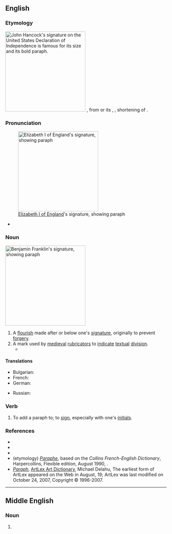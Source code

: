 ==English==
{{wikipedia}}

===Etymology===
[[Image:JohnHancockSignature.jpg|thumb|right|250px|[[w:John Hancock|John Hancock]]'s signature on the [[w:United States Declaration of Independence|United States Declaration of Independence]] is famous for its size and its bold paraph.]]
{{inh+|en|enm|paraf}}, from {{der|en|ML.|paraffus}} or its {{glossary|etymon}} {{der|en|frm|paraphe}}, {{m|frm|paraffe}}, shortening of {{m|frm|paragraphe}}. 

===Pronunciation===
[[Image:Autograph of Elizabeth I of England.svg|right|thumb|250px|[[w:Elizabeth I of England|Elizabeth I of England]]'s signature, showing paraph]]
* {{a|UK}} {{IPA|en|/ˈpaɹəf/}}

===Noun===
[[Image:Autograph of Benjamin Franklin (from Nordisk familjebok).png|right|thumb|250px|[[w:Benjamin Franklin|Benjamin Franklin]]'s signature, showing paraph]]
{{en-noun}}

# A [[flourish]] made after or below one's [[signature]], originally to prevent [[forgery]].
# A mark used by [[medieval]] [[rubricator]]s to [[indicate]] [[textual]] [[division]].
#* {{quote-web|en|work=Research Group on Manuscript Evidence|title=It’s A Wrap|date=2016-10-03|url=https://manuscriptevidence.org/wpme/its-a-wrap/|passage=Commencing with a C-shaped '''paraph'''-sign in the same brown ink, the glosses are linked to their corresponding passages by alphabetic signs comprising single letters in a sequence beginning with a in each margin, moving on to b, c, and d down the page, and, ideally, linking with the same letter in the adjacent column.  Such a pairing allows for matching the gloss with the specific location in the text where its comment should be considered.}}
 <!-- more pix: https://books.google.de/books?id=wUh3CgAAQBAJ&pg=PA27 -->

====Translations====
{{trans-top|flourish after signature}}
* Bulgarian: {{t+|bg|завъртулка|f}}
* French: {{t+|fr|paraphe|m}}
* German: {{t+|de|Paraphe|f}}
{{trans-mid}}
* Russian: {{t+|ru|пара́ф|m}}
{{trans-bottom}}

===Verb===
{{en-verb}}

# {{lb|en|transitive}} To add a paraph to; to [[sign]], especially with one's [[initial]]s.

===References===
* {{R:American Heritage Dictionary|edition=4th}}
* {{R:Dictionary.com}}
* {{R:WordNet 2006}}
* (etymology) [http://dictionary.reverso.net/french-english/paraphe ''Paraphe''], based on the ''Collins French-English Dictionary'', Harpercollins, Flexible edition, August 1990, {{ISBN|0062755080}}.
* [https://web.archive.org/web/20070509211415/http://www.artlex.com/ArtLex/P.html#anchor5714739/ ''Paraph''], [https://web.archive.org/web/20070510020257/http://www.artlex.com/ ArtLex Art Dictionary], Michael Delahu, The earliest form of ArtLex appeared on the Web in August, 19; ArtLex was last modified on October 24, 2007, Copyright © 1996-2007.

{{topics|en|Textual division}}

----

==Middle English==

===Noun===
{{head|enm|noun}}

# {{alt form|enm|paraf}}